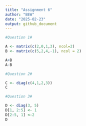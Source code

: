 ```yaml
---
title: "Assignment 6"
author: "BEW"
date: "2025-02-23"
output: github_document
---
```


```r

#Question 1#

A <- matrix(c(2,0,1,3), ncol=2)
B <- matrix(c(5,2,4,-1), ncol = 2)

A+B
A-B
```
```r
#Question 2#

C <- diag(c(4,1,2,3))
C
```
```r
#Question 3#

D <- diag(3, 5)
D[1, 2:5] <- 1
D[2:5, 1] <-2
D
```
